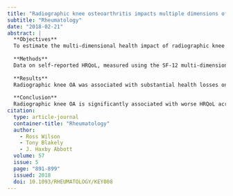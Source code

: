 ```yaml
---
title: "Radiographic knee osteoarthritis impacts multiple dimensions of health-related quality of life: Data from the Osteoarthritis Initiative"
subtitle: "Rheumatology"
date: "2018-02-21"
abstract: |
  **Objectives**
  To estimate the multi-dimensional health impact of radiographic knee OA and quantify the overall health-related quality of life (HRQoL) burden, using a preference-based health utilities measure. 
  
  **Methods**
  Data on self-reported HRQoL, measured using the SF-12 multi-dimensional health state instrument, were obtained for 2895 patients with radiographic knee OA (Kellgren–Lawrence grade of at least 2) from the Osteoarthritis Initiative and for a general population sample of 3202 from the National Health Measurement Study. The SF-12 was converted to the six-dimensional SF-6D classification to compute preference-based health utilities. Generalized ordinal regression and multinomial regression were used to estimate the health loss on each SF-6D dimension for Osteoarthritis Initiative participants with radiographic knee OA relative to the general population, adjusted for differences in age, BMI, sex, ethnicity and educational level. Predicted SF-6D profiles were then used to compute the average HRQoL loss attributable to radiographic knee OA.
  
  **Results**
  Radiographic knee OA was associated with substantial health losses on all dimensions of the SF-6D except for social functioning. Health losses increased with the radiographic severity of OA in dimensions related to physical health, while there was no relationship between worse radiographic disease and worse self-assessed health in mental and emotional dimensions of health. Overall, radiographic knee OA was associated with a HRQoL detriment of 0.040–0.044 at Kellgren–Lawrence grade 2, increasing to 0.045–0.050 at grade 3 and 0.073–0.081 at grade 4.
  
  **Conclusion**
  Radiographic knee OA is significantly associated with worse HRQoL across most dimensions of health.
citation: 
  type: article-journal
  container-title: "Rheumatology"
  author:
    - Ross Wilson
    - Tony Blakely
    - J. Haxby Abbott
  volume: 57
  issue: 5
  page: "891-899"
  issued: 2018
  doi: 10.1093/RHEUMATOLOGY/KEY008
---
```

